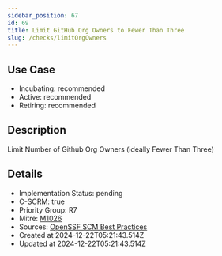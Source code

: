 ```yaml
---
sidebar_position: 67
id: 69
title: Limit GitHub Org Owners to Fewer Than Three
slug: /checks/limitOrgOwners
---
```


## Use Case
<!-- LEVELS:START -->
- Incubating: recommended
- Active: recommended
- Retiring: recommended
<!-- LEVELS:END -->

<!-- DESCRIPTION:START -->
## Description
Limit Number of Github Org Owners (ideally Fewer Than Three)
<!-- DESCRIPTION:END -->

<!-- DETAILS:START -->
## Details
- Implementation Status: pending
- C-SCRM: true
- Priority Group: R7
- Mitre: [M1026](https://attack.mitre.org/mitigations/M1026/)
- Sources: [OpenSSF SCM Best Practices](https://best.openssf.org/SCM-BestPractices/github/member/organization_has_too_many_admins.html)
- Created at 2024-12-22T05:21:43.514Z
- Updated at 2024-12-22T05:21:43.514Z
<!-- DETAILS:END -->
